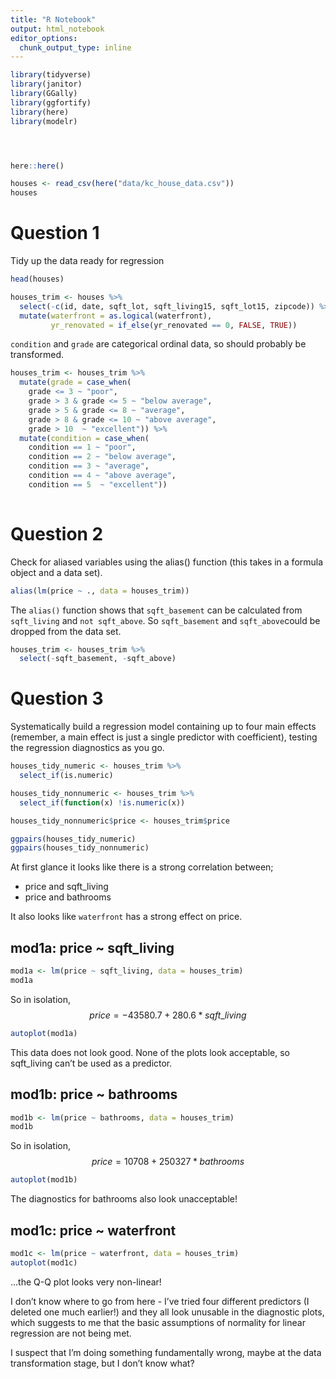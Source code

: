 ```yaml
---
title: "R Notebook"
output: html_notebook
editor_options: 
  chunk_output_type: inline
---
```



```r
library(tidyverse)
library(janitor)
library(GGally)
library(ggfortify)
library(here)
library(modelr)




here::here()
```

```r
houses <- read_csv(here("data/kc_house_data.csv"))
houses
```

# Question 1
Tidy up the data ready for regression

```r
head(houses)
```

```r
houses_trim <- houses %>% 
  select(-c(id, date, sqft_lot, sqft_living15, sqft_lot15, zipcode)) %>% 
  mutate(waterfront = as.logical(waterfront),
         yr_renovated = if_else(yr_renovated == 0, FALSE, TRUE))
```

`condition` and `grade` are categorical ordinal data, so should probably be 
transformed.

```r
houses_trim <- houses_trim %>% 
  mutate(grade = case_when(
    grade <= 3 ~ "poor",
    grade > 3 & grade <= 5 ~ "below average",
    grade > 5 & grade <= 8 ~ "average",
    grade > 8 & grade <= 10 ~ "above average",
    grade > 10  ~ "excellent")) %>% 
  mutate(condition = case_when(
    condition == 1 ~ "poor",
    condition == 2 ~ "below average",
    condition == 3 ~ "average",
    condition == 4 ~ "above average",
    condition == 5  ~ "excellent"))
  
```


# Question 2
Check for aliased variables using the alias() function (this takes in a formula 
object and a data set).

```r
alias(lm(price ~ ., data = houses_trim))
```

The `alias()` function shows that `sqft_basement` can be calculated from
`sqft_living` and `not sqft_above`.  So `sqft_basement` and `sqft_above `could 
be dropped from the data set.

```r
houses_trim <- houses_trim %>% 
  select(-sqft_basement, -sqft_above)
```

# Question 3
Systematically build a regression model containing up to four main effects 
(remember, a main effect is just a single predictor with coefficient), testing 
the regression diagnostics as you go. 

```r
houses_tidy_numeric <- houses_trim %>%
  select_if(is.numeric)

houses_tidy_nonnumeric <- houses_trim %>%
  select_if(function(x) !is.numeric(x))

houses_tidy_nonnumeric$price <- houses_trim$price

ggpairs(houses_tidy_numeric)
ggpairs(houses_tidy_nonnumeric)
```

At first glance it looks like there is a strong correlation between;

* price and sqft_living
* price and bathrooms

It also looks like `waterfront` has a strong effect on price.

## mod1a: price ~ sqft_living

```r
mod1a <- lm(price ~ sqft_living, data = houses_trim)
mod1a
```

So in isolation, $$price = -43580.7 + 280.6 * sqft\_living$$


```r
autoplot(mod1a)
```
This data does not look good.  None of the plots look acceptable, so sqft_living
can't be used as a predictor.


## mod1b: price ~ bathrooms

```r
mod1b <- lm(price ~ bathrooms, data = houses_trim)
mod1b
```

So in isolation, $$price = 10708 + 250327 * bathrooms$$

```r
autoplot(mod1b)
```
The diagnostics for bathrooms also look unacceptable!

## mod1c: price ~ waterfront

```r
mod1c <- lm(price ~ waterfront, data = houses_trim)
autoplot(mod1c)
```

...the Q-Q plot looks very non-linear!

I don't know where to go from here - I've tried four different predictors (I 
deleted one much earlier!) and they all look unusable in the diagnostic plots, 
which suggests to me that the basic assumptions of normality for linear 
regression are not being met.

I suspect that I'm doing something fundamentally wrong, maybe at the data
transformation stage, but I don't know what?
